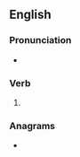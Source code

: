 ==English==

===Pronunciation===
* {{rhymes|en|ɪvz|s=2}}

===Verb===
{{head|en|verb form}}

# {{en-third-person singular of|outlive}}

===Anagrams===
* {{anagrams|en|a=eilostuv|levitous|lives out|ovulites|solutive}}